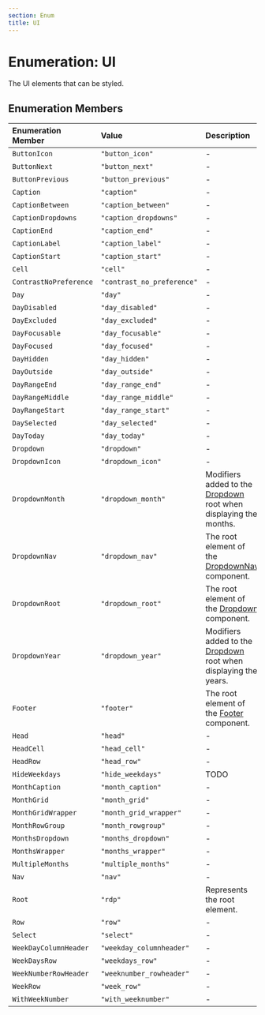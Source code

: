 ```yaml
---
section: Enum
title: UI
---
```


# Enumeration: UI

The UI elements that can be styled.

## Enumeration Members

| Enumeration Member | Value | Description |
| :------ | :------ | :------ |
| `ButtonIcon` | `"button_icon"` | - |
| `ButtonNext` | `"button_next"` | - |
| `ButtonPrevious` | `"button_previous"` | - |
| `Caption` | `"caption"` | - |
| `CaptionBetween` | `"caption_between"` | - |
| `CaptionDropdowns` | `"caption_dropdowns"` | - |
| `CaptionEnd` | `"caption_end"` | - |
| `CaptionLabel` | `"caption_label"` | - |
| `CaptionStart` | `"caption_start"` | - |
| `Cell` | `"cell"` | - |
| `ContrastNoPreference` | `"contrast_no_preference"` | - |
| `Day` | `"day"` | - |
| `DayDisabled` | `"day_disabled"` | - |
| `DayExcluded` | `"day_excluded"` | - |
| `DayFocusable` | `"day_focusable"` | - |
| `DayFocused` | `"day_focused"` | - |
| `DayHidden` | `"day_hidden"` | - |
| `DayOutside` | `"day_outside"` | - |
| `DayRangeEnd` | `"day_range_end"` | - |
| `DayRangeMiddle` | `"day_range_middle"` | - |
| `DayRangeStart` | `"day_range_start"` | - |
| `DaySelected` | `"day_selected"` | - |
| `DayToday` | `"day_today"` | - |
| `Dropdown` | `"dropdown"` | - |
| `DropdownIcon` | `"dropdown_icon"` | - |
| `DropdownMonth` | `"dropdown_month"` | Modifiers added to the [Dropdown](/api/next/enumerations/UI.mdx) root when displaying the months. |
| `DropdownNav` | `"dropdown_nav"` | The root element of the [DropdownNav](/api/next/enumerations/UI.mdx) component. |
| `DropdownRoot` | `"dropdown_root"` | The root element of the [Dropdown](/api/next/enumerations/UI.mdx) component. |
| `DropdownYear` | `"dropdown_year"` | Modifiers added to the [Dropdown](/api/next/enumerations/UI.mdx) root when displaying the years. |
| `Footer` | `"footer"` | The root element of the [Footer](/api/next/enumerations/UI.mdx) component. |
| `Head` | `"head"` | - |
| `HeadCell` | `"head_cell"` | - |
| `HeadRow` | `"head_row"` | - |
| `HideWeekdays` | `"hide_weekdays"` | TODO |
| `MonthCaption` | `"month_caption"` | - |
| `MonthGrid` | `"month_grid"` | - |
| `MonthGridWrapper` | `"month_grid_wrapper"` | - |
| `MonthRowGroup` | `"month_rowgroup"` | - |
| `MonthsDropdown` | `"months_dropdown"` | - |
| `MonthsWrapper` | `"months_wrapper"` | - |
| `MultipleMonths` | `"multiple_months"` | - |
| `Nav` | `"nav"` | - |
| `Root` | `"rdp"` | Represents the root element. |
| `Row` | `"row"` | - |
| `Select` | `"select"` | - |
| `WeekDayColumnHeader` | `"weekday_columnheader"` | - |
| `WeekDaysRow` | `"weekdays_row"` | - |
| `WeekNumberRowHeader` | `"weeknumber_rowheader"` | - |
| `WeekRow` | `"week_row"` | - |
| `WithWeekNumber` | `"with_weeknumber"` | - |
